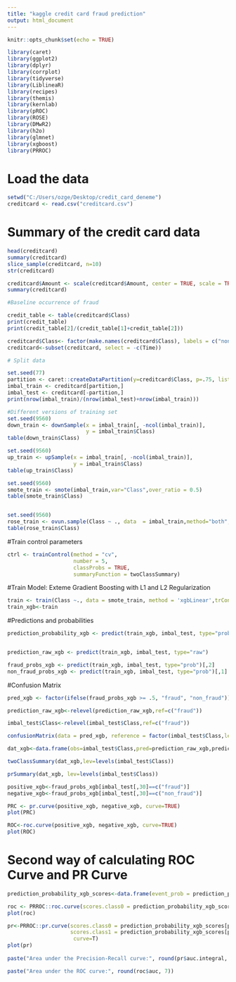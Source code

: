 ---
title: "kaggle credit card fraud prediction"
output: html_document
---

```{r setup, include=FALSE}
knitr::opts_chunk$set(echo = TRUE)
```


```{r}
library(caret)
library(ggplot2)
library(dplyr)
library(corrplot)
library(tidyverse)
library(LiblineaR)
library(recipes)
library(themis)
library(kernlab)
library(pROC)
library(ROSE)
library(DMwR2)
library(h2o)
library(glmnet)
library(xgboost)
library(PRROC)
```

# Load the data 

```{r}
setwd("C:/Users/ozge/Desktop/credit_card_deneme")
creditcard <- read.csv("creditcard.csv")

```

# Summary of the credit card data
```{r}
head(creditcard)
summary(creditcard)
slice_sample(creditcard, n=10)
str(creditcard)

```



```{r}
creditcard$Amount <- scale(creditcard$Amount, center = TRUE, scale = TRUE)
summary(creditcard)
```


```{r}
#Baseline occurrence of fraud

credit_table <- table(creditcard$Class)
print(credit_table)
print(credit_table[2]/(credit_table[1]+credit_table[2]))

creditcard$Class<- factor(make.names(creditcard$Class), labels = c("non_fraud", "fraud"))
creditcard<-subset(creditcard, select = -c(Time))
```


```{r}
# Split data

set.seed(77) 
partition <- caret::createDataPartition(y=creditcard$Class, p=.75, list=FALSE) 
imbal_train <- creditcard[partition,]
imbal_test <- creditcard[-partition,]
print(nrow(imbal_train)/(nrow(imbal_test)+nrow(imbal_train)))
```



```{r}
#Different versions of training set
set.seed(9560)
down_train <- downSample(x = imbal_train[, -ncol(imbal_train)],
                         y = imbal_train$Class)
table(down_train$Class)  

set.seed(9560)
up_train <- upSample(x = imbal_train[, -ncol(imbal_train)],
                     y = imbal_train$Class)                         
table(up_train$Class) 

set.seed(9560)
smote_train <- smote(imbal_train,var="Class",over_ratio = 0.5)                         
table(smote_train$Class) 


set.seed(9560)
rose_train <- ovun.sample(Class ~ ., data  = imbal_train,method="both",p=0.5)$data                         
table(rose_train$Class)

```

#Train control parameters

```{r}
ctrl <- trainControl(method = "cv", 
                     number = 5,
                     classProbs = TRUE,
                     summaryFunction = twoClassSummary)


```

#Train Model: Exteme Gradient Boosting with L1 and L2 Regularization

```{r}
train <- train(Class ~., data = smote_train, method = 'xgbLinear',trControl = ctrl)
train_xgb<-train
```


#Predictions and probabilities

```{r}
prediction_probability_xgb <- predict(train_xgb, imbal_test, type="prob")


prediction_raw_xgb <- predict(train_xgb, imbal_test, type="raw")

```

```{r}
fraud_probs_xgb <- predict(train_xgb, imbal_test, type="prob")[,2]
non_fraud_probs_xgb <- predict(train_xgb, imbal_test, type="prob")[,1]

```

#Confusion Matrix

```{r}
pred_xgb <- factor(ifelse(fraud_probs_xgb >= .5, "fraud", "non_fraud"))

prediction_raw_xgb<-relevel(prediction_raw_xgb,ref=c("fraud"))

imbal_test$Class<-relevel(imbal_test$Class,ref=c("fraud"))

confusionMatrix(data = pred_xgb, reference = factor(imbal_test$Class,levels=c("fraud","non_fraud")))

```


```{r}
dat_xgb<-data.frame(obs=imbal_test$Class,pred=prediction_raw_xgb,prediction_probability_xgb)

twoClassSummary(dat_xgb,lev=levels(imbal_test$Class))

prSummary(dat_xgb, lev=levels(imbal_test$Class))
```

```{r}
positive_xgb<-fraud_probs_xgb[imbal_test[,30]==c("fraud")]
negative_xgb<-fraud_probs_xgb[imbal_test[,30]==c("non_fraud")]

PRC <- pr.curve(positive_xgb, negative_xgb, curve=TRUE)
plot(PRC)

ROC<-roc.curve(positive_xgb, negative_xgb, curve=TRUE)
plot(ROC)
```

# Second way of calculating ROC Curve and PR Curve
```{r}
prediction_probability_xgb_scores<-data.frame(event_prob = prediction_probability_xgb$fraud, labels = imbal_test$Class)

roc <- PRROC::roc.curve(scores.class0 = prediction_probability_xgb_scores[prediction_probability_xgb_scores$labels == "fraud", ]$event_prob,scores.class1 = prediction_probability_xgb_scores[prediction_probability_xgb_scores$labels == "non_fraud", ]$event_prob,curve=T)
plot(roc)

pr<-PRROC::pr.curve(scores.class0 = prediction_probability_xgb_scores[prediction_probability_xgb_scores$labels == "fraud", ]$event_prob, #POSITIVE class 
                    scores.class1 = prediction_probability_xgb_scores[prediction_probability_xgb_scores$labels == "non_fraud", ]$event_prob, # NEGATIVE class
                     curve=T)
plot(pr)
                    
paste("Area under the Precision-Recall curve:", round(pr$auc.integral, 7))

paste("Area under the ROC curve:", round(roc$auc, 7))
```

